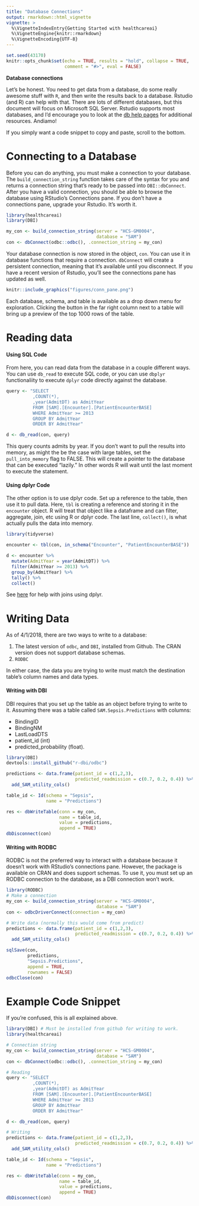 ```yaml
---
title: "Database Connections"
output: rmarkdown::html_vignette
vignette: >
  %\VignetteIndexEntry{Getting Started with healthcareai}
  %\VignetteEngine{knitr::rmarkdown}
  %\VignetteEncoding{UTF-8}
---
```


```r
set.seed(43170)
knitr::opts_chunk$set(echo = TRUE, results = "hold", collapse = TRUE, 
                      comment = "#>", eval = FALSE)
```

**Database connections**

Let's be honest. You need to get data from a database, do some really awesome 
stuff with `R`, and then write the results back to a database. Rstudio (and R) 
can help with that. There are lots of different databases, but this document 
will focus on Microsoft SQL Server. Rstudio supports most databases, and 
I'd encourage you to look at the [db help pages](https://db.rstudio.com/) 
for additional resources. Andiamo!

If you simply want a code snippet to copy and paste, scroll to the bottom.

# Connecting to a Database

Before you can do anything, you must make a connection to your database. The 
`build_connection_string` function takes care of the syntax for you and returns
a connection string that's ready to be passed into `DBI::dbConnect`. After
you have a valid connection, you should be able to browse the database using 
RStudio's Connections pane. If you don't have a connections pane, upgrade your 
Rstudio. It's worth it.

```r
library(healthcareai)
library(DBI)

my_con <- build_connection_string(server = "HCS-GM0004",
                                  database = "SAM")
con <- dbConnect(odbc::odbc(), .connection_string = my_con)
```

Your database connection is now stored in the object, `con`. You can use it in 
database functions that require a connection. `dbConnect` will create a 
persistent connection, meaning that it's available until you disconnect. If you
have a recent version of Rstudio, you'll see the connections pane has updated as
well.

```r
knitr::include_graphics("figures/conn_pane.png")
```

Each database, schema, and table is available as a drop down menu for 
exploration. Clicking the button in the far right column next to a table will
bring up a preview of the top 1000 rows of the table.

# Reading data

#### Using SQL Code

From here, you can read data from the database in a couple different ways. You
can use `db_read` to execute SQL code, or you can use `dbplyr` functionaliity
to execute `dplyr` code directly against the database.
```r
query <- "SELECT
          ,COUNT(*),
          ,year(AdmitDT) as AdmitYear
          FROM [SAM].[Encounter].[PatientEncounterBASE]
          WHERE AdmitYear >= 2013
          GROUP BY AdmitYear
          ORDER BY AdmitYear"

d <- db_read(con, query)
```
This query counts admits by year. If you don't want to pull the results into
memory, as might the be the case with large tables, set the `pull_into_memory`
flag to FALSE. This will create a pointer to the database that can be 
executed "lazily." In other words R will wait until the last moment to execute 
the statement.

#### Using dplyr Code

The other option is to use dplyr code. Set up a reference to the table, then use
it to pull data. Here, `tbl` is creating a reference and storing it in the 
`encounter` object. R will treat that object like a dataframe and can
filter, aggregate, join, etc using R or dplyr code. The last line, `collect()`, 
is what actually pulls the data into memory.

```r
library(tidyverse)

encounter <- tbl(con, in_schema("Encounter", "PatientEncounterBASE"))

d <- encounter %>%
  mutate(AdmitYear = year(AdmitDT)) %>%
  filter(AdmitYear >= 2013) %>%
  group_by(AdmitYear) %>%
  tally() %>%
  collect()
```

See [here](https://stackoverflow.com/questions/26611717/can-dplyr-join-on-multiple-columns-or-composite-key) 
for help with joins using dplyr.

# Writing Data
As of 4/1/2018, there are two ways to write to a database: 

1. The latest version of `odbc`, and `DBI`, 
installed from Github. The CRAN version does not support database schemas.
2. `RODBC`

In either case, the data you are trying to write must match the destination
table's column names and data types.

#### Writing with DBI

DBI requires that you set up the table as an object before trying to write to
it. Assuming there was a table called `SAM.Sepsis.Predictions` with columns:

- BindingID
- BindingNM
- LastLoadDTS
- patient_id (int)
- predicted_probability (float).
```r
library(DBI)
devtools::install_github("r-dbi/odbc")

predictions <- data.frame(patient_id = c(1,2,3),
                          predicted_readmission = c(0.7, 0.2, 0.4)) %>%
  add_SAM_utility_cols()

table_id <- Id(schema = "Sepsis", 
               name = "Predictions")

res <- dbWriteTable(conn = my_con,
                    name = table_id,
                    value = predictions,
                    append = TRUE)
dbDisconnect(con)
```

#### Writing with RODBC

RODBC is not the preferred way to interact with a database because it doesn't
work with RStudio's connections pane. However, the package is available on CRAN
and does support schemas. To use it, you must set up an RODBC connection to the 
database, as a DBI connection won't work.
```r
library(RODBC)
# Make a connection
my_con <- build_connection_string(server = "HCS-GM0004",
                                  database = "SAM")
con <- odbcDriverConnect(connection = my_con)

# Write data (normally this would come from predict)
predictions <- data.frame(patient_id = c(1,2,3),
                          predicted_readmission = c(0.7, 0.2, 0.4)) %>%
  add_SAM_utility_cols()

sqlSave(con, 
        predictions, 
        "Sepsis.Predictions", 
        append = TRUE, 
        rownames = FALSE)
odbcClose(con)
```




# Example Code Snippet

If you're confused, this is all explained above.
```r
library(DBI) # Must be installed from github for writing to work.
library(healthcareai)

# Connection string
my_con <- build_connection_string(server = "HCS-GM0004",
                                  database = "SAM")
con <- dbConnect(odbc::odbc(), .connection_string = my_con)

# Reading
query <- "SELECT
          ,COUNT(*),
          ,year(AdmitDT) as AdmitYear
          FROM [SAM].[Encounter].[PatientEncounterBASE]
          WHERE AdmitYear >= 2013
          GROUP BY AdmitYear
          ORDER BY AdmitYear"

d <- db_read(con, query)

# Writing
predictions <- data.frame(patient_id = c(1,2,3),
                          predicted_readmission = c(0.7, 0.2, 0.4)) %>%
  add_SAM_utility_cols()

table_id <- Id(schema = "Sepsis", 
               name = "Predictions")

res <- dbWriteTable(conn = my_con,
                    name = table_id,
                    value = predictions,
                    append = TRUE)
dbDisconnect(con)
```

